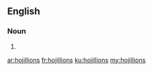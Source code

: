 ==English==

===Noun===
{{head|en|plural}}

# {{plural of|hojillion|lang=en|nocat=1}}

[[ar:hojillions]]
[[fr:hojillions]]
[[ku:hojillions]]
[[my:hojillions]]